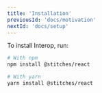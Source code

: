 ```yaml
---
title: 'Installation'
previousId: 'docs/motivation'
nextId: 'docs/setup'
---
```


To install Interop, run:

```bash
# With npm
npm install @stitches/react

# With yarn
yarn install @stitches/react
```
